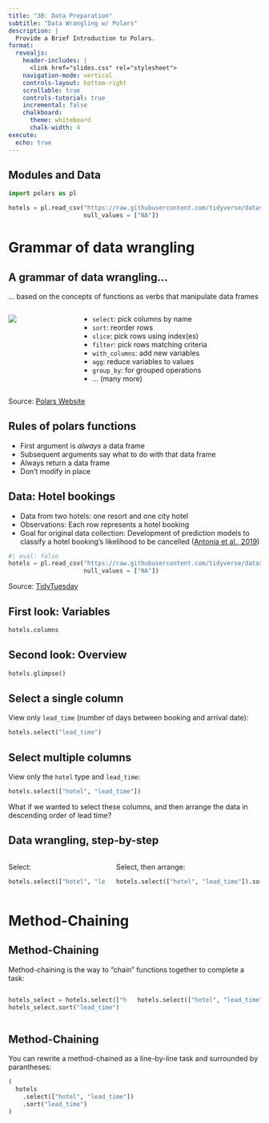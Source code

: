 ```yaml
---
title: "3B: Data Preparation"
subtitle: "Data Wrangling w/ Polars"
description: |
  Provide a Brief Introduction to Polars.
format:
  revealjs:
    header-includes: |
      <link href="slides.css" rel="stylesheet">
    navigation-mode: vertical
    controls-layout: bottom-right
    scrollable: true
    controls-tutorial: true
    incremental: false 
    chalkboard:
      theme: whiteboard
      chalk-width: 4
execute:
  echo: true
---
```


## Modules and Data

```python
import polars as pl

hotels = pl.read_csv("https://raw.githubusercontent.com/tidyverse/datascience-box/refs/heads/main/course-materials/_slides/u2-d06-grammar-wrangle/data/hotels.csv",
                     null_values = ["NA"])
```

# Grammar of data wrangling


## A grammar of data wrangling...

... based on the concepts of functions as verbs that manipulate data frames


:::: columns

::: column

![](https://pola.rs/share.jpg)

:::

::: column

- `select`: pick columns by name
- `sort`: reorder rows
- `slice`: pick rows using index(es)
- `filter`: pick rows matching criteria
- `with_columns`: add new variables
- `agg`: reduce variables to values
- `group_by`: for grouped operations
- ... (many more)

:::
::::

::: footnote
Source: [Polars Website](https://pola.rs/)
:::

## Rules of **polars** functions

- First argument is *always* a data frame
- Subsequent arguments say what to do with that data frame
- Always return a data frame
- Don't modify in place


## Data: Hotel bookings

- Data from two hotels: one resort and one city hotel
- Observations: Each row represents a hotel booking
- Goal for original data collection: Development of prediction models to classify a hotel booking's likelihood to be cancelled ([Antonia et al., 2019](https://www.sciencedirect.com/science/article/pii/S2352340918315191#bib5))

```python
#| eval: false
hotels = pl.read_csv("https://raw.githubusercontent.com/tidyverse/datascience-box/refs/heads/main/course-materials/_slides/u2-d06-grammar-wrangle/data/hotels.csv",
                     null_values = ["NA"])
```

::: footnote
Source: [TidyTuesday](https://github.com/rfordatascience/tidytuesday/blob/master/data/2020/2020-02-11/readme.md)
:::


## First look: Variables

```python
hotels.columns
```


## Second look: Overview

```python
hotels.glimpse()
```


## Select a single column

View only `lead_time` (number of days between booking and arrival date):

```python
hotels.select("lead_time")
```


## Select multiple columns


View only the `hotel` type and `lead_time`:


```python
hotels.select(["hotel", "lead_time"])
```



::: fragment
:::question
What if we wanted to select these columns, and then arrange the data in descending order of lead time?
:::
:::


## Data wrangling, step-by-step

:::: columns
::: column
Select:
```python
hotels.select(["hotel", "lead_time"])
```

:::
::: column
Select, then arrange:
```python
hotels.select(["hotel", "lead_time"]).sort("lead_time")
```

:::
::::

# Method-Chaining


## Method-Chaining

Method-chaining is the way to "chain" functions together to complete a task:


:::: columns

::: column


```python
hotels_select = hotels.select(["hotel", "lead_time"])
hotels_select.sort("lead_time")
```

:::

::: column

```python
hotels.select(["hotel", "lead_time"]).sort("lead_time")
```

:::

::::



## Method-Chaining

You can rewrite a method-chained as a line-by-line task and surrounded by parantheses:

```python
(
  hotels
    .select(["hotel", "lead_time"])
    .sort("lead_time")
)
```

